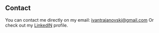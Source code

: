 ## Contact

You can contact me directly on my email: ivantrajanovski@gmail.com
Or check out my [LinkedIN](https://www.linkedin.com/in/ivantrj/) profile.